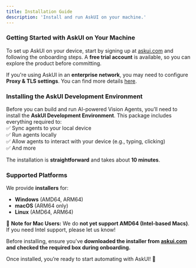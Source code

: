 ```yaml
---
title: Installation Guide
description: 'Install and run AskUI on your machine.'
---
```


### **Getting Started with AskUI on Your Machine**  

To set up AskUI on your device, start by signing up at [askui.com](https://askui.com) and following the onboarding steps. A **free trial account** is available, so you can explore the product before committing.  

If you're using AskUI in an **enterprise network**, you may need to configure **Proxy & TLS settings**. You can find more details [here](/introduction/06-integrations/07-proxy).  

### **Installing the AskUI Development Environment**  
Before you can build and run AI-powered Vision Agents, you’ll need to install the **AskUI Development Environment**. This package includes everything required to:  
✅ Sync agents to your local device  
✅ Run agents locally  
✅ Allow agents to interact with your device (e.g., typing, clicking)  
✅ And more  

The installation is **straightforward** and takes about **10 minutes**.  

### **Supported Platforms**  
We provide **installers** for:  
- **Windows** (AMD64, ARM64)  
- **macOS** (ARM64 only)  
- **Linux** (AMD64, ARM64)  

🚨 **Note for Mac Users:** We do **not yet support AMD64 (Intel-based Macs)**. If you need Intel support, please let us know!  

Before installing, ensure you've **downloaded the installer from [askui.com](https://askui.com) and checked the required box during onboarding.**  

Once installed, you’re ready to start automating with AskUI! 🚀